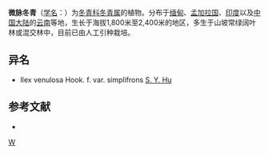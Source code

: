 {{Speciesbox 
| taxon = Ilex venulosa
| authority = Hook. f. Fl.
| subdivision_ranks =[[变种|变种]]
| subdivision =
* 微脉冬青 ''I. v.'' var. ''venulosa''
* [[短梗微脉冬青|短梗微脉冬青]] ''I. v.'' var. ''simplifrons''
}}

'''微脉冬青'''（[[学名|学名]]：{{lang|la|''Ilex venulosa''}}）为[[冬青科|冬青科]][[冬青属|冬青属]]的植物。分布于[[缅甸|缅甸]]、[[孟加拉国|孟加拉国]]、[[印度|印度]]以及[[中国大陆|中国大陆]]的[[云南|云南]]等地，生长于海拔1,800米至2,400米的地区，多生于山坡常绿阔叶林或混交林中，目前已由人工引种栽培。

== 异名 ==
* Ilex venulosa Hook. f. var. simplifrons [[胡秀英|S. Y. Hu]]

== 参考文献 ==
<div class="references-small">
* {{cite web| url =http://www.bioinfo.cn/db05/KmzwSpecies.php?action=view&id=14286| title =微脉冬青（原变种）| work =《中国高等植物数据库全库》| publisher =中国科学院微生物研究所| author =昆明植物研究所| accessdate =2009-02-24}}{{dead link|date=2018年2月 |bot=InternetArchiveBot |fix-attempted=yes }}
</div>
{{Taxonbar|from=Q5472114}}

[[Category:冬青属|W]]